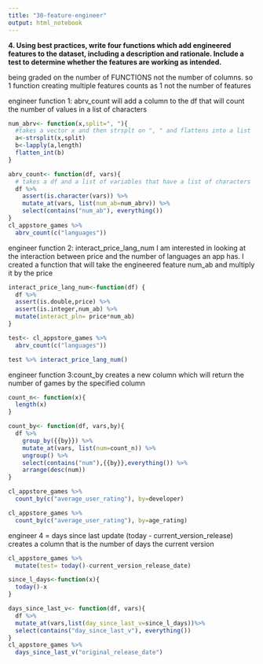 ```yaml
---
title: "30-feature-engineer"
output: html_notebook
---
```

**4. Using best practices, write four functions which add engineered features to the dataset, including a description and rationale. Include a test to determine whether the features are working as intended. **

being graded on the number of FUNCTIONS not the number of columns. so 1 function creating multiple features counts as 1 not the number of features

engineer function 1: abrv_count
will add a column to the df that will count the number of values in a list of characters
```r
num_abrv<- function(x,split=", "){
  #takes a vector x and then strsplt on ", " and flattens into a list
  a<-strsplit(x,split)
  b<-lapply(a,length)
  flatten_int(b)
}

abrv_count<- function(df, vars){
  # takes a df and a list of variables that have a list of characters
  df %>% 
    assert(is.character(vars)) %>% 
    mutate_at(vars, list(num_ab=num_abrv)) %>% 
    select(contains("num_ab"), everything())
}
cl_appstore_games %>% 
  abrv_count(c("languages"))

```


engineer function 2: interact_price_lang_num
I am interested in looking at the interaction between price and the number of languages an app has. I created a function that will take the engineered feature num_ab and multiply it by the price

```r
interact_price_lang_num<-function(df) {
  df %>% 
  assert(is.double,price) %>% 
  assert(is.integer,num_ab) %>% 
  mutate(interact_pln= price*num_ab)
}

test<- cl_appstore_games %>% 
  abrv_count(c("languages"))

test %>% interact_price_lang_num()

```

engineer function 3:count_by
creates a new column which will return the number of games by the specified column
```r
count_n<- function(x){
  length(x)
}

count_by<- function(df, vars,by){
  df %>% 
    group_by({{by}}) %>% 
    mutate_at(vars, list(num=count_n)) %>% 
    ungroup() %>% 
    select(contains("num"),{{by}},everything()) %>% 
    arrange(desc(num))
}

cl_appstore_games %>% 
  count_by(c("average_user_rating"), by=developer)

cl_appstore_games %>% 
  count_by(c("average_user_rating"), by=age_rating)
```


engineer 4 = days since last update (today - current_version_release)
creates a column that is the number of days the current version
```r
cl_appstore_games %>% 
  mutate(test= today()-current_version_release_date)

since_l_days<-function(x){
  today()-x
}

days_since_last_v<- function(df, vars){
  df %>% 
  mutate_at(vars,list(day_since_last_v=since_l_days))%>% 
  select(contains("day_since_last_v"), everything())
}
cl_appstore_games %>% 
  days_since_last_v("original_release_date")

```

